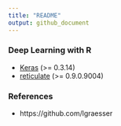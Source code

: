 ```yaml
---
title: "README"
output: github_document
---
```


### Deep Learning with R

- [Keras](https://rstudio.github.io/keras/) (>= 0.3.14)
- [reticulate](https://rstudio.github.io/reticulate/) (>= 0.9.0.9004)

### References 

- https://github.com/lgraesser


